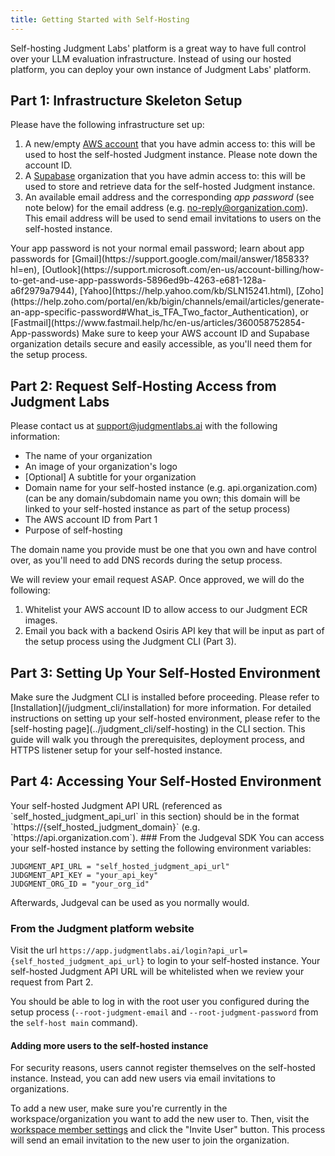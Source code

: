 ```yaml
---
title: Getting Started with Self-Hosting
---
```


Self-hosting Judgment Labs' platform is a great way to have full control over your LLM evaluation infrastructure. Instead of using our hosted platform, you can deploy your own instance of Judgment Labs' platform.

## Part 1: Infrastructure Skeleton Setup

Please have the following infrastructure set up:
1. A new/empty [AWS account](http://console.aws.amazon.com/) that you have admin access to: this will be used to host the self-hosted Judgment instance. Please note down the account ID.
2. A [Supabase](https://supabase.com/) organization that you have admin access to: this will be used to store and retrieve data for the self-hosted Judgment instance.
3. An available email address and the corresponding *app password* (see note below) for the email address (e.g. no-reply@organization.com). This email address will be used to send email invitations to users on the self-hosted instance.
<Note>
    Your app password is not your normal email password; learn about app passwords for [Gmail](https://support.google.com/mail/answer/185833?hl=en), [Outlook](https://support.microsoft.com/en-us/account-billing/how-to-get-and-use-app-passwords-5896ed9b-4263-e681-128a-a6f2979a7944), [Yahoo](https://help.yahoo.com/kb/SLN15241.html), [Zoho](https://help.zoho.com/portal/en/kb/bigin/channels/email/articles/generate-an-app-specific-password#What_is_TFA_Two_factor_Authentication), or [Fastmail](https://www.fastmail.help/hc/en-us/articles/360058752854-App-passwords)
</Note>

<Note>
Make sure to keep your AWS account ID and Supabase organization details secure and easily accessible, as you'll need them for the setup process.
</Note>

## Part 2: Request Self-Hosting Access from Judgment Labs

Please contact us at [support@judgmentlabs.ai](mailto:support@judgmentlabs.ai) with the following information:

- The name of your organization
- An image of your organization's logo
- [Optional] A subtitle for your organization
- Domain name for your self-hosted instance (e.g. api.organization.com) (can be any domain/subdomain name you own; this domain will be linked to your self-hosted instance as part of the setup process)
- The AWS account ID from Part 1
- Purpose of self-hosting

<Warning>
The domain name you provide must be one that you own and have control over, as you'll need to add DNS records during the setup process.
</Warning>

We will review your email request ASAP. Once approved, we will do the following:
1. Whitelist your AWS account ID to allow access to our Judgment ECR images.
2. Email you back with a backend Osiris API key that will be input as part of the setup process using the Judgment CLI (Part 3).

## Part 3: Setting Up Your Self-Hosted Environment

<Warning>
Make sure the Judgment CLI is installed before proceeding. Please refer to [Installation](/judgment_cli/installation) for more information.
</Warning>
For detailed instructions on setting up your self-hosted environment, please refer to the [self-hosting page](../judgment_cli/self-hosting) in the CLI section. This guide will walk you through the prerequisites, deployment process, and HTTPS listener setup for your self-hosted instance.

## Part 4: Accessing Your Self-Hosted Environment

<Note>
Your self-hosted Judgment API URL (referenced as `self_hosted_judgment_api_url` in this section) should be in the format `https://{self_hosted_judgment_domain}` (e.g. `https://api.organization.com`).
</Note>
### From the Judgeval SDK
You can access your self-hosted instance by setting the following environment variables:

```
JUDGMENT_API_URL = "self_hosted_judgment_api_url"
JUDGMENT_API_KEY = "your_api_key"
JUDGMENT_ORG_ID = "your_org_id"
```

Afterwards, Judgeval can be used as you normally would.

### From the Judgment platform website
Visit the url `https://app.judgmentlabs.ai/login?api_url={self_hosted_judgment_api_url}` to login to your self-hosted instance. Your self-hosted Judgment API URL will be whitelisted when we review your request from Part 2.

You should be able to log in with the root user you configured during the setup process (`--root-judgment-email` and `--root-judgment-password` from the `self-host main` command). 

#### Adding more users to the self-hosted instance
<Note>
    For security reasons, users cannot register themselves on the self-hosted instance. Instead, you can add new users via email invitations to organizations.
</Note>

To add a new user, make sure you're currently in the workspace/organization you want to add the new user to. Then, visit the [workspace member settings](https://app.judgmentlabs.ai/app/settings/members) and click the "Invite User" button. This process will send an email invitation to the new user to join the organization.
